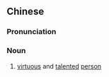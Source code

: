==Chinese==
{{zh-forms|s=贤能}}

===Pronunciation===
{{zh-pron
|m=xiánnéng
|c=jin4 nang4
|mn=qz:hiân-nn̂g/tw,xm,zz:hiân-lêng
|cat=n
}}

===Noun===
{{zh-noun}}

# [[virtuous]] and [[talented]] [[person]]